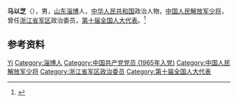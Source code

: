 '''马以芝'''（{{bd|1946年|9月|}}），男，[[山东|山东]][[淄博|淄博]]人，[[中华人民共和国|中华人民共和国]]政治人物，[[中国人民解放军少将|中国人民解放军少将]]，曾任[[浙江省军区|浙江省军区]]政治委员，[[第十届全国人大代表|第十届全国人大代表]]。<ref>{{Cite book|title=中华人民共和国职官志|author=何虎生, 李耀东, 向常福主编|publisher=中国社会出版社|year=2003|isbn=9787800883934|location=北京|pages=}}</ref>

== 参考资料 ==
{{reflist}}

{{中国人物小作品}}

{{Authority control}}
{{DEFAULTSORT:Ma马}}
[[Category:马姓|Yi]]
[[Category:淄博人|Category:淄博人]]
[[Category:中国共产党党员_(1965年入党)|Category:中国共产党党员 (1965年入党)]]
[[Category:中国人民解放军少将|Category:中国人民解放军少将]]
[[Category:浙江省军区政治委员|Category:浙江省军区政治委员]]
[[Category:第十届全国人大代表|Category:第十届全国人大代表]]